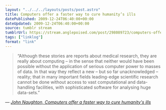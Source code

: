 ```yaml
---
layout: "../../../layouts/posts/post.astro"
title: Computers offer a faster way to cure humanity’s ills
datePublished: 2009-12-24T06:40:00+00:00
dateUpdated: 2009-12-24T06:40:00+00:00
source: tumblr stream
tumblrUrl: https://stream.anglepoised.com/post/298089723/computers-offer-a-faster-way-to-cure-humanitys
tags: ["linklog"]
format: "link"
---
```


> &ldquo;Although these stories are reports about medical research, they are really about computing – in the sense that neither would have been possible without the application of serious computer power to masses of data. In that way they reflect a new – but so far unacknowledged – reality; that in many important fields leading-edge scientific research cannot be done without access to vast computational and data-handling facilities, with sophisticated software for analysing huge data-sets.&rdquo;

— <cite>[John Naughton, _Computers offer a faster way to cure humanity's ills_](https://www.theguardian.com/technology/2009/dec/20/information-technology-medical-research)</cite>

